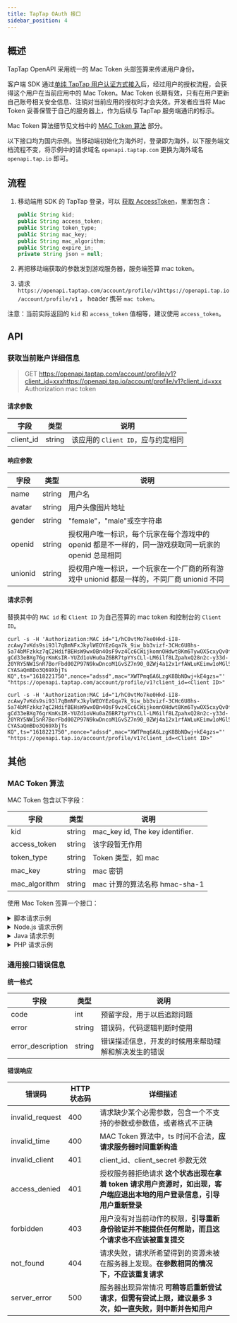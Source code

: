 ```yaml
---
title: TapTap OAuth 接口
sidebar_position: 4
---
```



## 概述

TapTap OpenAPI 采用统一的 Mac Token 头部签算来传递用户身份。

客户端 SDK 通过[单纯 TapTap 用户认证方式接入](/sdk/taptap-login/guide/tap-login/)后，经过用户的授权流程，会获得这个用户在当前应用中的 Mac Token。Mac Token 长期有效，只有在用户更新自己账号相关安全信息、注销对当前应用的授权时才会失效。开发者应当将 Mac Token 妥善保管于自己的服务器上，作为后续与 TapTap 服务端通讯的标示。

Mac Token 算法细节见文档中的 [MAC Token 算法](#mac-token-算法) 部分。

<Conditional region='cn'>

以下接口均为国内示例。当移动端初始化为海外时，登录即为海外，以下服务端文档流程不变，将示例中的请求域名 `openapi.taptap.com` 更换为海外域名 `openapi.tap.io` 即可。

</Conditional>

## 流程

1. 移动端用 SDK 的 TapTap 登录，可以 [获取 AccessToken](/sdk/taptap-login/guide/tap-login/#检查登录状态和用户信息)，里面包含：

    ```java
    public String kid;
    public String access_token;
    public String token_type;
    public String mac_key;
    public String mac_algorithm;
    public String expire_in;
    private String json = null;
    ```

2. 再把移动端获取的参数发到游戏服务器，服务端签算 mac token。
3. 请求 <Conditional region='cn'>`https://openapi.taptap.com/account/profile/v1`</Conditional><Conditional region='global'>`https://openapi.tap.io/account/profile/v1`</Conditional> ， header 携带 `mac token`。

注意：当前实际返回的 `kid` 和 `access_token` 值相等，建议使用 `access_token`。

## API

### 获取当前账户详细信息



>  <Red> GET </Red> <Conditional region='cn'>https://openapi.taptap.com/account/profile/v1?client_id=xxx</Conditional><Conditional region='global'>https://openapi.tap.io/account/profile/v1?client_id=xxx</Conditional> <br/><Blue> Authorization </Blue> mac token


#### 请求参数

| 字段      | 类型   | 说明   |
| --------- | ------ | ------ |
| client_id | string | 该应用的 `Client ID`，应与约定相同 |

#### 响应参数

字段             | 类型           | 说明
--------------- | ------------- | ------------
name            | string        | 用户名
avatar          | string        | 用户头像图片地址
gender          | string        | "female"，"male"或空字符串
openid          | string        | 授权用户唯一标识，每个玩家在每个游戏中的 openid 都是不一样的，同一游戏获取同一玩家的 openid 总是相同
unionid         | string        | 授权用户唯一标识，一个玩家在一个厂商的所有游戏中 unionid 都是一样的，不同厂商 unionid 不同

#### 请求示例

替换其中的 `MAC id` 和 `Client ID` 为自己签算的 mac token 和控制台的 `Client ID`。

<Conditional region='cn'>

```
curl -s -H 'Authorization:MAC id="1/hC0vtMo7ke0Hkd-iI8-zcAwy7vKds9si93l7qBmNFxJkylWEOYEzGqa7k_9iw_bb3vizf-3CHc6U8hs-5a74bMFzkkz7qC2HdifBEHsW9wxOBn4OsF9vz4Cc6CWijkomnOHdwt8Km6TywOX5cxyQv0fnQQ9fEHbptkIJa
gCd33eBXg76grKmKsIR-YUZd1oVHu0aZ6BR7tpYYsCLl-LM6ilf8LZpahxQ28n2c-y33d-20YRY5NW1SnR7BorFbd00ZP97N9kwDncoM1GvSZ7n90_0ZWj4a12x1rfAWLuKEimw1oMGl574L0wE5mGoshPa-CYASaQmBDo3Q69XbjTs
KQ",ts="1618221750",nonce="adssd",mac="XWTPmq6A6LzgK8BbNDwj+kE4gzs="' "https://openapi.taptap.com/account/profile/v1?client_id=<Client ID>"
```

</Conditional>

<Conditional region='global'>

```
curl -s -H 'Authorization:MAC id="1/hC0vtMo7ke0Hkd-iI8-zcAwy7vKds9si93l7qBmNFxJkylWEOYEzGqa7k_9iw_bb3vizf-3CHc6U8hs-5a74bMFzkkz7qC2HdifBEHsW9wxOBn4OsF9vz4Cc6CWijkomnOHdwt8Km6TywOX5cxyQv0fnQQ9fEHbptkIJa
gCd33eBXg76grKmKsIR-YUZd1oVHu0aZ6BR7tpYYsCLl-LM6ilf8LZpahxQ28n2c-y33d-20YRY5NW1SnR7BorFbd00ZP97N9kwDncoM1GvSZ7n90_0ZWj4a12x1rfAWLuKEimw1oMGl574L0wE5mGoshPa-CYASaQmBDo3Q69XbjTs
KQ",ts="1618221750",nonce="adssd",mac="XWTPmq6A6LzgK8BbNDwj+kE4gzs="' "https://openapi.tap.io/account/profile/v1?client_id=<Client ID>"
```

</Conditional>

## 其他

### MAC Token 算法

MAC Token 包含以下字段：

| 字段          | 类型   | 说明                            |
| ------------- | ------ | ------------------------------- |
| kid           | string | mac_key id, The key identifier. |
| access_token  | string | 该字段暂无作用                    |
| token_type    | string | Token 类型，如 mac               |
| mac_key       | string | mac 密钥                         |
| mac_algorithm | string | mac 计算的算法名称 hmac-sha-1      |

使用 Mac Token 签算一个接口：

<details>
<summary>脚本请求示例</summary>

可用此脚本验证直接替换参数，用来验证自己服务端签算的 mac token 是否正确。

CLIENT_ID 替换为控制台获取的 `Client ID`，ACCESS_TOKEN 和 MAC_KEY 为客户端登录成功后的 `access_token`、`mac_key`：

<Conditional region='cn'>

```
#!/usr/bin/env bash

# 客户端 ID
CLIENT_ID="请替换为控制台的 `Client ID`"
# SDK 获取的 access_token
ACCESS_TOKEN="1/hC0vtMo7ke0Hkd-iI8-zcAwy7vKds9si93l7qBmNFxJkylWEOYEzGqa7k_9iw_bb3vizf-3CHc6U8hs-5a74bMFzkkz7qC2HdifBEHsW9wxOBn4OsF9vz4Cc6CWijkomnOHdwt8Km6TywOX5cxyQv0fnQQ9fEHbptkIJagCd33eBXg76grKmKsIR-YUZd1oVHu0aZ6BR7tpYYsCLl-LM6ilf8LZpahxQ28n2c-y33d-20YRY5NW1SnR7BorFbd00ZP97N9kwDncoM1GvSZ7n90_0ZWj4a12x1rfAWLuKEimw1oMGl574L0wE5mGoshPa-CYASaQmBDo3Q69XbjTsKQ"
# SDK 获取的 mac_key
MAC_KEY="mSUQNYUGRBPXyRyW"

# 随机数，正式上线请替换
NONCE="8IBTHwOdqNKAWeKl7plt8g=="
# 当前时间戳
TS=$(date +%s)

# 请求方法
METHOD="GET"
# 请求地址 (带 query string)
REQUEST_URI="/account/profile/v1?client_id=${CLIENT_ID}"
# 请求域名
REQUEST_HOST="openapi.taptap.com"

MAC=$(printf "%s\n%s\n%s\n%s\n%s\n443\n\n" "${TS}" "${NONCE}" "${METHOD}" "${REQUEST_URI}" "${REQUEST_HOST}" | openssl dgst -binary -sha1 -hmac ${MAC_KEY} | base64)

AUTHORIZATION=$(printf 'MAC id="%s",ts="%s",nonce="%s",mac="%s"' "${ACCESS_TOKEN}" "${TS}" "${NONCE}" "${MAC}")

curl -s -H"Authorization:${AUTHORIZATION}" "https://${REQUEST_HOST}${REQUEST_URI}"
```

</Conditional>



<Conditional region='global'>

```
#!/usr/bin/env bash

# 客户端 ID
CLIENT_ID="请替换为控制台的 `Client ID`"
# SDK 获取的 access_token
ACCESS_TOKEN="1/hC0vtMo7ke0Hkd-iI8-zcAwy7vKds9si93l7qBmNFxJkylWEOYEzGqa7k_9iw_bb3vizf-3CHc6U8hs-5a74bMFzkkz7qC2HdifBEHsW9wxOBn4OsF9vz4Cc6CWijkomnOHdwt8Km6TywOX5cxyQv0fnQQ9fEHbptkIJagCd33eBXg76grKmKsIR-YUZd1oVHu0aZ6BR7tpYYsCLl-LM6ilf8LZpahxQ28n2c-y33d-20YRY5NW1SnR7BorFbd00ZP97N9kwDncoM1GvSZ7n90_0ZWj4a12x1rfAWLuKEimw1oMGl574L0wE5mGoshPa-CYASaQmBDo3Q69XbjTsKQ"
# SDK 获取的 mac_key
MAC_KEY="mSUQNYUGRBPXyRyW"

# 随机数，正式上线请替换
NONCE="8IBTHwOdqNKAWeKl7plt8g=="
# 当前时间戳
TS=$(date +%s)

# 请求方法
METHOD="GET"
# 请求地址 (带 query string)
REQUEST_URI="/account/profile/v1?client_id=${CLIENT_ID}"
# 请求域名
REQUEST_HOST="openapi.tap.io"

MAC=$(printf "%s\n%s\n%s\n%s\n%s\n443\n\n" "${TS}" "${NONCE}" "${METHOD}" "${REQUEST_URI}" "${REQUEST_HOST}" | openssl dgst -binary -sha1 -hmac ${MAC_KEY} | base64)

AUTHORIZATION=$(printf 'MAC id="%s",ts="%s",nonce="%s",mac="%s"' "${ACCESS_TOKEN}" "${TS}" "${NONCE}" "${MAC}")

curl -s -H"Authorization:${AUTHORIZATION}" "https://${REQUEST_HOST}${REQUEST_URI}"
```

</Conditional>

</details>

<details>
<summary>Node.js 请求示例</summary>

<Conditional region='cn'>

```javascript
const crypto = require('crypto');
const urllib = require('urllib');
var format = require('string-format');
const utils = require('./utils');
/**
TapSDK 登录后信息获取
**/
var kid = "1/hC0vtMo7ke0Hkd-iI8-zcAwy7vKds9si93l7qBmNFxJkylWEOYEzGqa7k_9iw_bb3vizf-3CHc6U8hs-5a74bMFzkkz7qC2HdifBEHsW9wxOBn4OsF9vz4Cc6CWijkomnOHdwt8Km6TywOX5cxyQv0fnQQ9fEHbptkIJagCd33eBXg76grKmKsIR-YUZd1oVHu0aZ6BR7tpYYsCLl-LM6ilf8LZpahxQ28n2c-y33d-20YRY5NW1SnR7BorFbd00ZP97N9kwDncoM1GvSZ7n90_0ZWj4a12x1rfAWLuKEimw1oMGl574L0wE5mGoshPa-CYASaQmBDo3Q69XbjTsKQ";
var mac_key = "mSUQNYUGRBPXyRyW";
var nonce = crypto.randomBytes(16).toString('base64');
var client_id = "0RiAlMny7jiz086FaU";


var ts = Math.ceil(Date.now() / 1000);
var ext = "";
var signArray = [ts, nonce, 'GET', '/account/profile/v1?client_id=' + client_id, 'openapi.taptap.com', 443, ext];

var mac = utils.hmacSha1(signArray.join("\n")+"\n", mac_key);
var auth = format('MAC id={id},ts={ts},nonce={nonce},mac={mac}', {
  id: '\"'+kid+'\"',
  ts: '\"'+ts+'\"',
  nonce: '\"'+nonce+'\"',
  mac: '\"'+mac+'\"'
});

var headers = {
  Authorization: auth
}

var reqData = {
  method: "GET",
  headers: headers
}

urllib.request("https://openapi.taptap.com/account/profile/v1?client_id=" + client_id, reqData,
  (err, data, response) => {
    if(!err){
      console.log("返回数据：" + data.toString());
    }
  });

```

</Conditional>

<Conditional region='global'>

```javascript
const crypto = require('crypto');
const urllib = require('urllib');
var format = require('string-format');
const utils = require('./utils');
/**
TapSDK 登录后信息获取
**/
var kid = "1/hC0vtMo7ke0Hkd-iI8-zcAwy7vKds9si93l7qBmNFxJkylWEOYEzGqa7k_9iw_bb3vizf-3CHc6U8hs-5a74bMFzkkz7qC2HdifBEHsW9wxOBn4OsF9vz4Cc6CWijkomnOHdwt8Km6TywOX5cxyQv0fnQQ9fEHbptkIJagCd33eBXg76grKmKsIR-YUZd1oVHu0aZ6BR7tpYYsCLl-LM6ilf8LZpahxQ28n2c-y33d-20YRY5NW1SnR7BorFbd00ZP97N9kwDncoM1GvSZ7n90_0ZWj4a12x1rfAWLuKEimw1oMGl574L0wE5mGoshPa-CYASaQmBDo3Q69XbjTsKQ";
var mac_key = "mSUQNYUGRBPXyRyW";
var nonce = crypto.randomBytes(16).toString('base64');
var client_id = "0RiAlMny7jiz086FaU";


var ts = Math.ceil(Date.now() / 1000);
var ext = "";
var signArray = [ts, nonce, 'GET', '/account/profile/v1?client_id=' + client_id, 'openapi.tap.io', 443, ext];

var mac = utils.hmacSha1(signArray.join("\n")+"\n", mac_key);
var auth = format('MAC id={id},ts={ts},nonce={nonce},mac={mac}', {
  id: '\"'+kid+'\"',
  ts: '\"'+ts+'\"',
  nonce: '\"'+nonce+'\"',
  mac: '\"'+mac+'\"'
});

var headers = {
  Authorization: auth
}

var reqData = {
  method: "GET",
  headers: headers
}

urllib.request("https://openapi.tap.io/account/profile/v1?client_id=" + client_id, reqData,
  (err, data, response) => {
    if(!err){
      console.log("返回数据：" + data.toString());
    }
  });

```

</Conditional>


```javascript
//utils
var crypto = require('crypto');

exports.base64ToUrlSafe = function (v) {
    return v.replace(/\//g, '_').replace(/\+/g, '-');
};

exports.urlsafeBase64Encode = function (jsonFlags) {
    var encoded = Buffer.from(jsonFlags).toString('base64');
    return exports.base64ToUrlSafe(encoded);
};

exports.hmacSha1 = function (encodedFlags, secretKey) {
    var hmac = crypto.createHmac('sha1', secretKey);
    hmac.update(encodedFlags);
    return hmac.digest('base64');
};
```

</details>


<details>
<summary>Java 请求示例</summary>

<Conditional region='cn'>

```java
package com.taptap;
import java.io.BufferedReader;
import java.io.IOException;
import java.io.InputStreamReader;
import java.net.HttpURLConnection;
import java.net.MalformedURLException;
import java.net.URL;
import java.nio.charset.StandardCharsets;
import java.security.InvalidKeyException;
import java.security.NoSuchAlgorithmException;
import java.security.SecureRandom;
import java.util.*;
import javax.crypto.Mac;
import javax.crypto.spec.SecretKeySpec;
public class Authorization {
    public static void main(String[] args) throws IOException {
        String client_id = "0RiAlMny7jiz086FaU";
        String kid = "1/hC0vtMo7ke0Hkd-iI8-zcAwy7vKds9si93l7qBmNFxJkylWEOYEzGqa7k_9iw_bb3vizf-3CHc6U8hs-5a74bMFzkkz7qC2HdifBEHsW9wxOBn4OsF9vz4Cc6CWijkomnOHdwt8Km6TywOX5cxyQv0fnQQ9fEHbptkIJagCd33eBXg76grKmKsIR-YUZd1oVHu0aZ6BR7tpYYsCLl-LM6ilf8LZpahxQ28n2c-y33d-20YRY5NW1SnR7BorFbd00ZP97N9kwDncoM1GvSZ7n90_0ZWj4a12x1rfAWLuKEimw1oMGl574L0wE5mGoshPa-CYASaQmBDo3Q69XbjTsKQ"; // kid
        String mac_key = "mSUQNYUGRBPXyRyW"; // mac_key
        String method = "GET";
        String request_url = "https://openapi.taptap.com/account/profile/v1?client_id=" + client_id; //
        String authorization = getAuthorization(request_url, method, kid, mac_key);
        System.out.println(authorization);
        URL url = new URL(request_url);
        HttpURLConnection conn = (HttpURLConnection) url.openConnection();
        // Http
        conn.setRequestProperty("Authorization", authorization);
        conn.setRequestMethod("GET");
        BufferedReader rd = new BufferedReader(new InputStreamReader(conn.getInputStream()));
        String line;
        StringBuilder result = new StringBuilder();
        while ((line = rd.readLine()) != null) {
            result.append(line);
        }
        rd.close();
        System.out.println(result.toString());
    }
    /**
     * @param request_url
     * @param method "GET" or "POST"
     * @param key_id key id by OAuth 2.0
     * @param mac_key mac key by OAuth 2.0
     * @return authorization string
     */
    public static String getAuthorization(String request_url, String method, String key_id, String
            mac_key) {
        try {
            URL url = new URL(request_url);
            String time = String.format(Locale.US, "%010d", System.currentTimeMillis() / 1000);
            String randomStr = getRandomString(16);
            String host = url.getHost();
            String uri = request_url.substring(request_url.lastIndexOf(host) + host.length());
            String port = "80";
            if (request_url.startsWith("https")) {
                port = "443";
            }
            String other = "";
            String sign = sign(mergeSign(time, randomStr, method, uri, host, port, other), mac_key);
            return "MAC " + getAuthorizationParam("id", key_id) + "," + getAuthorizationParam("ts", time)
                    + "," + getAuthorizationParam("nonce", randomStr) + "," + getAuthorizationParam("mac",
                    sign);
        } catch (MalformedURLException e) {
            e.printStackTrace();
        }
        return null;
    }
    private static String getRandomString(int length) {
        byte[] bytes = new byte[length];
        new SecureRandom().nextBytes(bytes);
        String base64String = Base64.getEncoder().encodeToString(bytes);
        return base64String;
    }
    private static String mergeSign(String time, String randomCode, String httpType, String uri,
                                    String domain, String port, String other) {
        if (time.isEmpty() || randomCode.isEmpty() || httpType.isEmpty() || domain.isEmpty() || port.isEmpty())
        {
            return null;
        }
        String prefix =
                time + "\n" + randomCode + "\n" + httpType + "\n" + uri + "\n" + domain + "\n" + port
                        + "\n";
        if (other.isEmpty()) {
            prefix += "\n";
        } else {
            prefix += (other + "\n");
        }
        return prefix;
    }
    private static String sign(String signatureBaseString, String key) {
        try {
            SecretKeySpec signingKey = new SecretKeySpec(key.getBytes(), "HmacSHA1");
            Mac mac = Mac.getInstance("HmacSHA1");
            mac.init(signingKey);
            byte[] text = signatureBaseString.getBytes(StandardCharsets.UTF_8);
            byte[] signatureBytes = mac.doFinal(text);
            signatureBytes = Base64.getEncoder().encode(signatureBytes);
            return new String(signatureBytes, StandardCharsets.UTF_8);
        } catch (NoSuchAlgorithmException | InvalidKeyException e) {
            throw new IllegalStateException(e);
        }
    }
    private static String getAuthorizationParam(String key, String value) {
        if (key.isEmpty() || value.isEmpty()) {
            return null;
        }
        return key + "=" + "\"" + value + "\"";
    }
}
```

</Conditional>

<Conditional region='global'>

```java
package com.taptap;
import java.io.BufferedReader;
import java.io.IOException;
import java.io.InputStreamReader;
import java.net.HttpURLConnection;
import java.net.MalformedURLException;
import java.net.URL;
import java.nio.charset.StandardCharsets;
import java.security.InvalidKeyException;
import java.security.NoSuchAlgorithmException;
import java.security.SecureRandom;
import java.util.*;
import javax.crypto.Mac;
import javax.crypto.spec.SecretKeySpec;
public class Authorization {
    public static void main(String[] args) throws IOException {
        String client_id = "0RiAlMny7jiz086FaU";
        String kid = "1/hC0vtMo7ke0Hkd-iI8-zcAwy7vKds9si93l7qBmNFxJkylWEOYEzGqa7k_9iw_bb3vizf-3CHc6U8hs-5a74bMFzkkz7qC2HdifBEHsW9wxOBn4OsF9vz4Cc6CWijkomnOHdwt8Km6TywOX5cxyQv0fnQQ9fEHbptkIJagCd33eBXg76grKmKsIR-YUZd1oVHu0aZ6BR7tpYYsCLl-LM6ilf8LZpahxQ28n2c-y33d-20YRY5NW1SnR7BorFbd00ZP97N9kwDncoM1GvSZ7n90_0ZWj4a12x1rfAWLuKEimw1oMGl574L0wE5mGoshPa-CYASaQmBDo3Q69XbjTsKQ"; // kid
        String mac_key = "mSUQNYUGRBPXyRyW"; // mac_key
        String method = "GET";
        String request_url = "https://openapi.tap.io/account/profile/v1?client_id=" + client_id; //
        String authorization = getAuthorization(request_url, method, kid, mac_key);
        System.out.println(authorization);
        URL url = new URL(request_url);
        HttpURLConnection conn = (HttpURLConnection) url.openConnection();
        // Http
        conn.setRequestProperty("Authorization", authorization);
        conn.setRequestMethod("GET");
        BufferedReader rd = new BufferedReader(new InputStreamReader(conn.getInputStream()));
        String line;
        StringBuilder result = new StringBuilder();
        while ((line = rd.readLine()) != null) {
            result.append(line);
        }
        rd.close();
        System.out.println(result.toString());
    }
    /**
     * @param request_url
     * @param method "GET" or "POST"
     * @param key_id key id by OAuth 2.0
     * @param mac_key mac key by OAuth 2.0
     * @return authorization string
     */
    public static String getAuthorization(String request_url, String method, String key_id, String
            mac_key) {
        try {
            URL url = new URL(request_url);
            String time = String.format(Locale.US, "%010d", System.currentTimeMillis() / 1000);
            String randomStr = getRandomString(16);
            String host = url.getHost();
            String uri = request_url.substring(request_url.lastIndexOf(host) + host.length());
            String port = "80";
            if (request_url.startsWith("https")) {
                port = "443";
            }
            String other = "";
            String sign = sign(mergeSign(time, randomStr, method, uri, host, port, other), mac_key);
            return "MAC " + getAuthorizationParam("id", key_id) + "," + getAuthorizationParam("ts", time)
                    + "," + getAuthorizationParam("nonce", randomStr) + "," + getAuthorizationParam("mac",
                    sign);
        } catch (MalformedURLException e) {
            e.printStackTrace();
        }
        return null;
    }
    private static String getRandomString(int length) {
        byte[] bytes = new byte[length];
        new SecureRandom().nextBytes(bytes);
        String base64String = Base64.getEncoder().encodeToString(bytes);
        return base64String;
    }
    private static String mergeSign(String time, String randomCode, String httpType, String uri,
                                    String domain, String port, String other) {
        if (time.isEmpty() || randomCode.isEmpty() || httpType.isEmpty() || domain.isEmpty() || port.isEmpty())
        {
            return null;
        }
        String prefix =
                time + "\n" + randomCode + "\n" + httpType + "\n" + uri + "\n" + domain + "\n" + port
                        + "\n";
        if (other.isEmpty()) {
            prefix += "\n";
        } else {
            prefix += (other + "\n");
        }
        return prefix;
    }
    private static String sign(String signatureBaseString, String key) {
        try {
            SecretKeySpec signingKey = new SecretKeySpec(key.getBytes(), "HmacSHA1");
            Mac mac = Mac.getInstance("HmacSHA1");
            mac.init(signingKey);
            byte[] text = signatureBaseString.getBytes(StandardCharsets.UTF_8);
            byte[] signatureBytes = mac.doFinal(text);
            signatureBytes = Base64.getEncoder().encode(signatureBytes);
            return new String(signatureBytes, StandardCharsets.UTF_8);
        } catch (NoSuchAlgorithmException | InvalidKeyException e) {
            throw new IllegalStateException(e);
        }
    }
    private static String getAuthorizationParam(String key, String value) {
        if (key.isEmpty() || value.isEmpty()) {
            return null;
        }
        return key + "=" + "\"" + value + "\"";
    }
}
```

</Conditional>

</details>

<details>

<summary>PHP 请求示例</summary>

<Conditional region='cn'>

```php
<?php

# 客户端 ID
$client_id = "请替换为控制台的 Client ID";
# 替换成移动端 SDK 获取的 access_token
$access_token="1/hC0vtMo7ke0Hkd-iI8-zcAwy7vKds9si93l7qBmNFxJkylWEOYEzGqa7k_9iw_bb3vizf-3CHc6U8hs-5a74bMFzkkz7qC2HdifBEHsW9wxOBn4OsF9vz4Cc6CWijkomnOHdwt8Km6TywOX5cxyQv0fnQQ9fEHbptkIJagCd33eBXg76grKmKsIR-YUZd1oVHu0aZ6BR7tpYYsCLl-LM6ilf8LZpahxQ28n2c-y33d-20YRY5NW1SnR7BorFbd00ZP97N9kwDncoM1GvSZ7n90_0ZWj4a12x1rfAWLuKEimw1oMGl574L0wE5mGoshPa-CYASaQmBDo3Q69XbjTsKQ";
# 替换成移动端 SDK 获取的 mac_key
$mac_key = "mSUQNYUGRBPXyRyW";
# 接口请求地址
$request_url = "https://openapi.taptap.com/account/profile/v1?client_id=".$client_id;
$ts = time();
$nonce = "== XinDong_Lee-JiEun ==";//随机数，正式上线请替换
//方式一
//$params = [$ts,$nonce,"GET","/account/profile/v1?client_id=".$client_id,"openapi.taptap.com", 443,"\n"];
//$signStr = implode("\n",$params);
//var_dump($signStr);
//方式二
$signStr = sprintf("%s\n%s\n%s\n%s\n%s\n443\n\n",$ts,$nonce,"GET","/account/profile/v1?client_id=".$client_id,"openapi.taptap.com");
//MAC TOKEN 加密
$mac = base64_encode(hash_hmac('sha1', $signStr, $mac_key,true));
$auth = sprintf('MAC id="%s",ts="%s",nonce="%s",mac="%s"',$access_token,$ts,$nonce,$mac);
$headers = array(
    "Authorization:".$auth
);
echo "Authorization:".$auth.PHP_EOL.PHP_EOL;

$curl = curl_init($request_url);
// 设置请求方式
curl_setopt($curl, CURLOPT_CUSTOMREQUEST, "GET");
// Header 头信息设置
curl_setopt($curl, CURLOPT_HTTPHEADER, $headers);
$result = curl_exec($curl);
curl_close($curl);
```
</Conditional>

<Conditional region='global'>

```php
<?php

# 客户端 ID
$client_id = "请替换为控制台的 Client ID";
# 替换成移动端 SDK 获取的 access_token
$access_token="1/hC0vtMo7ke0Hkd-iI8-zcAwy7vKds9si93l7qBmNFxJkylWEOYEzGqa7k_9iw_bb3vizf-3CHc6U8hs-5a74bMFzkkz7qC2HdifBEHsW9wxOBn4OsF9vz4Cc6CWijkomnOHdwt8Km6TywOX5cxyQv0fnQQ9fEHbptkIJagCd33eBXg76grKmKsIR-YUZd1oVHu0aZ6BR7tpYYsCLl-LM6ilf8LZpahxQ28n2c-y33d-20YRY5NW1SnR7BorFbd00ZP97N9kwDncoM1GvSZ7n90_0ZWj4a12x1rfAWLuKEimw1oMGl574L0wE5mGoshPa-CYASaQmBDo3Q69XbjTsKQ";
# 替换成移动端 SDK 获取的 mac_key
$mac_key = "mSUQNYUGRBPXyRyW";
# 接口请求地址
$request_url = "https://openapi.tap.io/account/profile/v1?client_id=".$client_id;
$ts = time();
$nonce = "== XinDong_Lee-JiEun ==";//随机数，正式上线请替换
//方式一
//$params = [$ts,$nonce,"GET","/account/profile/v1?client_id=".$client_id,"openapi.taptap.com", 443,"\n"];
//$signStr = implode("\n",$params);
//var_dump($signStr);
//方式二
$signStr = sprintf("%s\n%s\n%s\n%s\n%s\n443\n\n",$ts,$nonce,"GET","/account/profile/v1?client_id=".$client_id,"openapi.taptap.com");
//MAC TOKEN 加密
$mac = base64_encode(hash_hmac('sha1', $signStr, $mac_key,true));
$auth = sprintf('MAC id="%s",ts="%s",nonce="%s",mac="%s"',$access_token,$ts,$nonce,$mac);
$headers = array(
    "Authorization:".$auth
);
echo "Authorization:".$auth.PHP_EOL.PHP_EOL;

$curl = curl_init($request_url);
// 设置请求方式
curl_setopt($curl, CURLOPT_CUSTOMREQUEST, "GET");
// Header 头信息设置
curl_setopt($curl, CURLOPT_HTTPHEADER, $headers);
$result = curl_exec($curl);
curl_close($curl);
```
</Conditional>

</details>


### 通用接口错误信息

**统一格式**

| 字段              | 类型   | 说明                                                 |
| ----------------- | ------ | ---------------------------------------------------- |
| code              | int    | 预留字段，用于以后追踪问题                           |
| error             | string | 错误码，代码逻辑判断时使用                           |
| error_description | string | 错误描述信息，开发的时候用来帮助理解和解决发生的错误 |


**错误响应**

| 错误码                    | HTTP 状态码 | 详细描述                                                     |
| ------------------------- | ----------- | ------------------------------------------------------------ |
| invalid_request           | 400         | 请求缺少某个必需参数，包含一个不支持的参数或参数值，或者格式不正确 |
| invalid_time              | 400         | MAC Token 算法中，ts 时间不合法，**应请求服务器时间重新构造** |
| invalid_client            | 401         | client_id、client_secret 参数无效                             |
| access_denied             | 401         | 授权服务器拒绝请求 **这个状态出现在拿着 token 请求用户资源时，如出现，客户端应退出本地的用户登录信息，引导用户重新登录** |
| forbidden       | 403         | 用户没有对当前动作的权限，**引导重新身份验证并不能提供任何帮助，而且这个请求也不应该被重复提交** |
| not_found       | 404         | 请求失败，请求所希望得到的资源未被在服务器上发现。**在参数相同的情况下，不应该重复请求** |
| server_error              | 500         | 服务器出现异常情况 **可稍等后重新尝试请求，但需有尝试上限，建议最多 3 次，如一直失败，则中断并告知用户** | 

